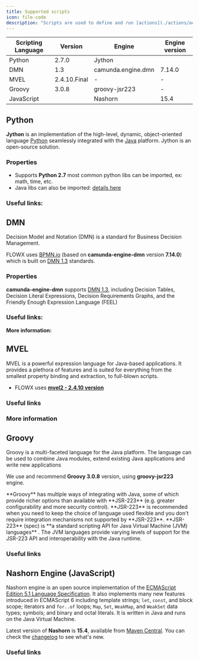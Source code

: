 ```yaml
---
title: Supported scripts
icon: file-code
description: "Scripts are used to define and run [actions](./actions/actions) but also properties inside [nodes](./node/node). For now, the following script languages are supported."
---
```


<CardGroup>

<Card title = "Python" icon = "python" href= "#python"></Card>
<Card title = "DMN" icon = "code" href= "#dmn"></Card>
<Card title = "MVEL" icon = "code" href= "#mvel"></Card>
<Card title = "Groovy" icon = "code" href= "#groovy"></Card>
<Card title = "JavaScript (Nashorn)" icon = "code" href= "#nashorn-engine-javascript"></Card>
</CardGroup>


| Scripting Language | Version      | Engine             | Engine version |
| ------------------ | ------------ | ------------------ | -------------- |
| Python             | 2.7.0        | Jython             |                |
| DMN                | 1.3          | camunda.engine.dmn | 7.14.0         |
| MVEL               | 2.4.10.Final | -                  | -              |
| Groovy             | 3.0.8        | groovy-jsr223      | -              |
| JavaScript         |              | Nashorn            | 15.4           |


## Python

**Jython** is an implementation of the high-level, dynamic, object-oriented language [Python](http://www.python.org/) seamlessly integrated with the [Java](http://www.javasoft.com/) platform. Jython is an open-source solution.

### Properties

* Supports **Python 2.7** most common python libs can be imported, ex: math, time, etc.
* Java libs can also be imported: [details here ](https://www.tutorialspoint.com/jython/jython_importing_java_libraries.htm)

### Useful links:

<Card title = "Python 2.7.18 documentation" href= "https://docs.python.org/2.7/" icon ="link"></Card>

<Card title = "Jython" href="https://www.jython.org/" icon = "link"></Card>

<Card title ="Jython FAQs" href="https://wiki.python.org/jython/JythonFaq" icon ="link"></Card>

## DMN

Decision Model and Notation (DMN) is a standard for Business Decision Management.

FLOWX uses [BPMN.io](https://bpmn.io/) (based on **camunda-engine-dmn** version **7.14.0**) which is built on [DMN 1.3](https://www.omg.org/spec/DMN/1.3/PDF) standards.

### Properties

**camunda-engine-dmn** supports [DMN 1.3](https://www.omg.org/spec/DMN/1.3/PDF), including Decision Tables, Decision Literal Expressions, Decision Requirements Graphs, and the Friendly Enough Expression Language (FEEL)

### Useful links:

<Card title ="Decision Model and Notation (DMN)" href ="https://www.omg.org/dmn/" icon ="link"></Card>

<Card title ="DMN 1.3 specs" href="https://www.omg.org/spec/DMN/1.3/PDF" icon = "link"></Card>

**More information:**

<Card title ="DMN Business rule action" href= "/3.x/docs/platform-overview/frameworks-and-standards/business-process-industry-standards/intro-to-dmn"></Card>

## MVEL

MVEL is a powerful expression language for Java-based applications. It provides a plethora of features and is suited for everything from the smallest property binding and extraction, to full-blown scripts.

* FLOWX uses [**mvel2 - 2.4.10 version**](https://mvnrepository.com/artifact/org.mvel/mvel2/2.4.10.Final)

### Useful links

<Card title ="Mvel documentation" href="http://mvel.documentnode.com/" icon ="link"></Card>

<Card title ="Maven repository: Mvel 2.4.0 final" href = "https://mvnrepository.com/artifact/org.mvel/mvel2/2.4.0." icon ="link"></Card>

### More information

<Card title = "Intro to MVEL" href="/3.x/docs/platform-overview/frameworks-and-standards/business-process-industry-standards/intro-to-mvel"></Card>

## Groovy

Groovy is a multi-faceted language for the Java platform. The language can be used to combine Java modules, extend existing Java applications and write new applications

We use and recommend **Groovy 3.0.8** version, using **groovy-jsr223** engine.

<Info>
**Groovy** has multiple ways of integrating with Java, some of which provide richer options than available with **JSR-223** (e.g. greater configurability and more security control). **JSR-223** is recommended when you need to keep the choice of language used flexible and you don't require integration mechanisms not supported by **JSR-223**.
</Info>

<Info>
**JSR-223** (spec) is **a standard scripting API for Java Virtual Machine (JVM) languages** . The JVM languages provide varying levels of support for the JSR-223 API and interoperability with the Java runtime.
</Info>

### Useful links

<Card title ="Groovy Language Documentation" href="http://docs.groovy-lang.org/docs/groovy-3.0.8/html/documentation/" icon ="link"></Card>

<Card title ="[Java] Class GroovyScriptEngineImpl" href ="https://docs.groovy-lang.org/latest/html/gapi/org/codehaus/groovy/jsr223/GroovyScriptEngineImpl.html" icon ="link"></Card>

## Nashorn Engine (JavaScript)

Nashorn engine is an open source implementation of the [ECMAScript Edition 5.1 Language Specification](https://es5.github.io/). It also implements many new features introduced in ECMAScript 6 including template strings; `let`, `const`, and block scope; iterators and `for..of` loops; `Map`, `Set`, `WeakMap`, and `WeakSet` data types; symbols; and binary and octal literals. It is written in Java and runs on the Java Virtual Machine.

Latest version of **Nashorn** is **15.4**, available from [Maven Central](https://search.maven.org/artifact/org.openjdk.nashorn/nashorn-core/15.4/jar). You can check the [changelog](https://github.com/openjdk/nashorn/blob/main/CHANGELOG.md) to see what's new.

### Useful links

<Card title = "GitHub - Nashorn" href = "https://github.com/openjdk/nashorn" icon ="link"></Card>

<Card title = "OpenJDK - Nashorn" href = "https://openjdk.org/projects/nashorn/" icon ="link"> </Card>



